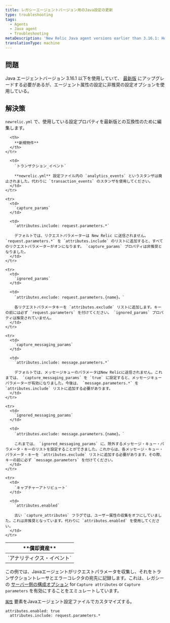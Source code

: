 ```yaml
---
title: レガシーエージェントバージョン用のJava設定の更新
type: troubleshooting
tags:
  - Agents
  - Java agent
  - Troubleshooting
metaDescription: 'New Relic Java agent versions earlier than 3.16.1: How to update your newrelic.yml file to the latest version of agent attribute configuration.'
translationType: machine
---
```


## 問題

Java エージェントバージョン 3.16.1 以下を使用していて、 [最新版](/docs/release-notes/agent-release-notes/java-release-notes) にアップグレードする必要があるが、エージェント属性の設定に非推奨の設定オプションを使用している。

## 解決策

`newrelic.yml` で、使用している設定プロパティを最新版との互換性のために編集します。

<table>
  <thead>
    <tr>
      <th width={200}>
        **償却資産**
      </th>

      <th>
        **新規物件**
      </th>
    </tr>
  </thead>

  <tbody>
    <tr>
      <td>
        `アナリティクス・イベント`
      </td>

      <td>
        `トランザクション_イベント`

        **newrelic.yml** 設定ファイル内の `analytics_events` というスタンザは廃止されました。代わりに `transaction_events` のスタンザを使用してください。
      </td>
    </tr>

    <tr>
      <td>
        `capture_params`
      </td>

      <td>
        `attributes.include: request.parameters.*`

        デフォルトでは、リクエストパラメーターは New Relic に送信されません。 `request.parameters.*` を `attributes.include` のリストに追加すると、すべてのリクエストパラメーターがオンになります。 `capture_params` プロパティは非推奨となりました。
      </td>
    </tr>

    <tr>
      <td>
        `ignored_params`
      </td>

      <td>
        `attributes.exclude: request.parameters.{name}。`

        各リクエストパラメータキーを `attributes.exclude` リストに追加します。キーの前には必ず `request.parameters` を付けてください。 `ignored_params` プロパティは推奨されていません。
      </td>
    </tr>

    <tr>
      <td>
        `capture_messaging_params`
      </td>

      <td>
        `attributes.include: message.parameters.*`

        デフォルトでは、メッセージキューのパラメータはNew Relicに送信されません。これまでは、 `capture_messaging_params` を `true` に設定すると、メッセージキューパラメーターが有効になりました。今後は、 `message.parameters.*` を `attributes.include` リストに追加する必要があります。
      </td>
    </tr>

    <tr>
      <td>
        `ignored_messaging_params`
      </td>

      <td>
        `attributes.exclude: message.parameters.{name}。`

        これまでは、 `ignored_messaging_params` に、除外するメッセージ・キュー・パラメータ・キーのリストを設定することができました。これからは、各メッセージ・キュー・パラメータ・キーを `attributes.exclude` リストに追加する必要があります。その際、キーの前に必ず `message.parameters` を付けてください。
      </td>
    </tr>

    <tr>
      <td>
        `キャプチャーアトリビュート`
      </td>

      <td>
        `attributes.enabled`

        古い `capture_attributes` フラグでは、ユーザー属性の収集をオフにしていました。これは非推奨となっています。代わりに `attributes.enabled` を使用してください。
      </td>
    </tr>
  </tbody>
</table>

この例では、Javaエージェントがリクエストパラメータを収集し、それをトランザクショントレーサとエラーコレクタの宛先に記録します。これは、レガシーの [サーバー側の構成オプション](/docs/agents/manage-apm-agents/configuration/server-side-agent-configuration) for `Capture attributes` or `Capture parameters` を有効にすることをエミュレートしています。

[`属性`](/docs/agents/java-agent/configuration/java-agent-configuration-config-file#attributes) 要素をJavaエージェント設定ファイルでカスタマイズする。

```
attributes.enabled: true
  attributes.include: request.parameters.*
```
